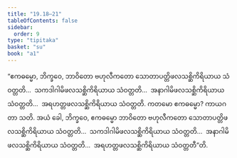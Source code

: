 ```yaml
---
title: "19.18–21"
tableOfContents: false
sidebar:
  order: 9
type: "tipitaka"
basket: "su"
book: "a1"
---
```



<DynamicBreadcrumb />

<Division number="580–583" book="a1" e="ch" v="15">

<Paragraph number="466" book="a1">
“ဧကဓမ္မော, ဘိက္ခဝေ, ဘာဝိတော ဗဟုလီကတော သောတာပတ္တိဖလသစ္ဆိကိရိယာယ သံဝတ္တတိ…  သကဒါဂါမိဖလသစ္ဆိကိရိယာယ သံဝတ္တတိ…  အနာဂါမိဖလသစ္ဆိကိရိယာယ သံဝတ္တတိ…  အရဟတ္တဖလသစ္ဆိကိရိယာယ သံဝတ္တတိ. ကတမော ဧကဓမ္မော? ကာယဂတာ သတိ. အယံ ခေါ, ဘိက္ခဝေ, ဧကဓမ္မော ဘာဝိတော ဗဟုလီကတော သောတာပတ္တိဖလသစ္ဆိကိရိယာယ သံဝတ္တတိ…  သကဒါဂါမိဖလသစ္ဆိကိရိယာယ သံဝတ္တတိ…  အနာဂါမိဖလသစ္ဆိကိရိယာယ သံဝတ္တတိ…  အရဟတ္တဖလသစ္ဆိကိရိယာယ သံဝတ္တတီ”တိ.
</Paragraph>
</Division>